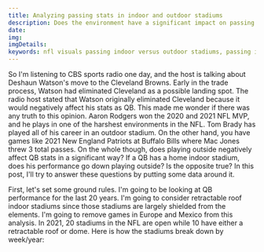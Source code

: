 ```yaml
---
title: Analyzing passing stats in indoor and outdoor stadiums
description: Does the environment have a significant impact on passing performance? This post will look at QB performance in the context of the environment.
date:
img:
imgDetails:
keywords: nfl visuals passing indoor versus outdoor stadiums, passing indoor vs outdoor stadiums
---
```


So I'm listening to CBS sports radio one day, and the host is talking about Deshaun Watson's move to the Cleveland Browns. Early in the trade process, Watson had eliminated Cleveland as a possible landing spot. The radio host stated that Watson originally eliminated Cleveland because it would negatively affect his stats as QB. This made me wonder if there was any truth to this opinion. Aaron Rodgers won the 2020 and 2021 NFL MVP, and he plays in one of the harshest environments in the NFL. Tom Brady has played all of his career in an outdoor stadium. On the other hand, you have games like 2021 New England Patriots at Buffalo Bills where Mac Jones threw 3 total passes. On the whole though, does playing outside negatively affect QB stats in a significant way? If a QB has a home indoor stadium, does his performance go down playing outside? Is the opposite true? In this post, I'll try to answer these questions by putting some data around it.

First, let's set some ground rules. I'm going to be looking at QB performance for the last 20 years. I'm going to consider retractable roof indoor stadiums since those stadiums are largely shielded from the elements. I'm going to remove games in Europe and Mexico from this analysis. In 2021, 20 stadiums in the NFL are open while 10 have either a retractable roof or dome. Here is how the stadiums break down by week/year:


